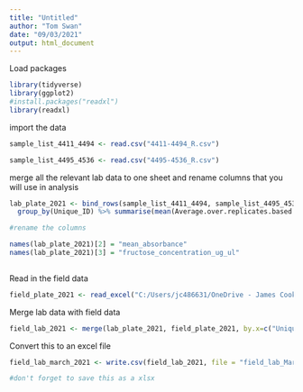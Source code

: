 ```yaml
---
title: "Untitled"
author: "Tom Swan"
date: "09/03/2021"
output: html_document
---
```


Load packages
```r
library(tidyverse)
library(ggplot2)
#install.packages("readxl")
library(readxl)

```

import the data
```r
sample_list_4411_4494 <- read.csv("4411-4494_R.csv")

sample_list_4495_4536 <- read.csv("4495-4536_R.csv")
```


merge all the relevant lab data to one sheet and rename columns that you will use in analysis
```r


lab_plate_2021 <- bind_rows(sample_list_4411_4494, sample_list_4495_4536) %>%
  group_by(Unique_ID) %>% summarise(mean(Average.over.replicates.based.on.Raw.Data..630.), mean(Fructose.concentration..ug.uL.)) 

#rename the columns

names(lab_plate_2021)[2] = "mean_absorbance"
names(lab_plate_2021)[3] = "fructose_concentration_ug_ul"
  
```

Read in the field data
```r

field_plate_2021 <- read_excel("C:/Users/jc486631/OneDrive - James Cook University/Chapter 3 - sugar feeding/Analysis/Lab.Field.Analysis/data2021/TSI_sugar/Sugar_mosquito_collections_form_2020_Long format2.xlsx", sheet = "Sugar_mosquito_collections_form")

```

Merge lab data with field data
```r

field_lab_2021 <- merge(lab_plate_2021, field_plate_2021, by.x=c("Unique_ID"), by.y=c("Unique_ID"), all.x=T)

```

Convert this to an excel file
```r
field_lab_march_2021 <- write.csv(field_lab_2021, file = "field_lab_March2021.csv", row.names = F)

#don't forget to save this as a xlsx
```

